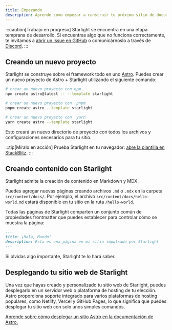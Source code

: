 ```yaml
---
title: Empezando
description: Aprende cómo empezar a construir tu próximo sitio de documentación con Starlight utilizando Astro.
---
```



:::caution[Trabajo en progreso]
Starlight se encuentra en una etapa temprana de desarrollo. Si encuentras algo que no funciona correctamente, te invitamos a [abrir un issue en GitHub](https://github.com/withastro/starlight/issues/new/choose) o comunicárnoslo a través de [Discord](https://astro.build/chat).
:::

## Creando un nuevo proyecto

Starlight se construye sobre el framework todo en uno [Astro](https://astro.build). Puedes crear un nuevo proyecto de Astro + Starlight utilizando el siguiente comando:

<Tabs>
<TabItem label="npm">

```sh
# crear un nuevo proyecto con npm
npm create astro@latest -- --template starlight
```

</TabItem>
<TabItem label="pnpm">

```sh
# crear un nuevo proyecto con  pnpm
pnpm create astro --template starlight
```

</TabItem>
<TabItem label="Yarn">

```sh
# crear un nuevo proyecto con  yarn
yarn create astro --template starlight
```

</TabItem>
</Tabs>

Esto creará un nuevo directorio de proyecto con todos los archivos y configuraciones necesarios para tu sitio.

:::tip[Míralo en acción]
Prueba Starlight en tu navegador:
[abre la plantilla en StackBlitz](https://stackblitz.com/github/withastro/starlight/tree/main/examples/basics).
:::

## Creando contenido con Starlight

Starlight admite la creación de contenido en Markdown y MDX.

Puedes agregar nuevas páginas creando archivos `.md` o `.mdx` en la carpeta `src/content/docs/`. Por ejemplo, el archivo `src/content/docs/hello-world.md` estará disponible en tu sitio en la ruta `/hello-world`.

Todas las páginas de Starlight comparten un conjunto común de propiedades frontmatter que puedes establecer para controlar cómo se muestra la página:

```md
---
title: ¡Hola, Mundo!
description: Esta es una página en mi sitio impulsado por Starlight
---
```

Si olvidas algo importante, Starlight te lo hará saber.

## Desplegando tu sitio web de Starlight

Una vez que hayas creado y personalizado tu sitio web de Starlight, puedes desplegarlo en un servidor web o plataforma de hosting de tu elección. Astro proporciona soporte integrado para varios plataformas de hosting populares, como Netlify, Vercel y GitHub Pages, lo que significa que puedes desplegar tu sitio web con solo unos simples comandos.

[Aprende sobre cómo desplegar un sitio Astro en la documentación de Astro.](https://docs.astro.build/es/guides/deploy/)
